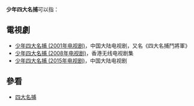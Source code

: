 '''少年四大名捕'''可以指：

==電視劇==
* [[少年四大名捕_(2001年电视剧)|少年四大名捕 (2001年电视剧)]]，中国大陆电视剧，又名《四大名捕鬥將軍》
* [[少年四大名捕_(2008年电视剧)|少年四大名捕 (2008年电视剧)]]，香港无线电视剧集
* [[少年四大名捕_(2015年电视剧)|少年四大名捕 (2015年电视剧)]]，中国大陆电视剧

==參看==
*[[四大名捕|四大名捕]]
{{disambig|Cat=六字作品消歧义|S少}}